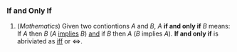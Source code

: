 === If and Only If ===

# (''Mathematics'')  Given two contiontions ''A'' and ''B'', ''A'' '''if and only if''' ''B'' means: If ''A'' then ''B'' (''A'' [[implies]] ''B'') [[and]] if ''B'' then ''A'' (''B'' implies ''A'').  '''If and only if''' is abriviated as [[iff]] or <math>\iff</math>.